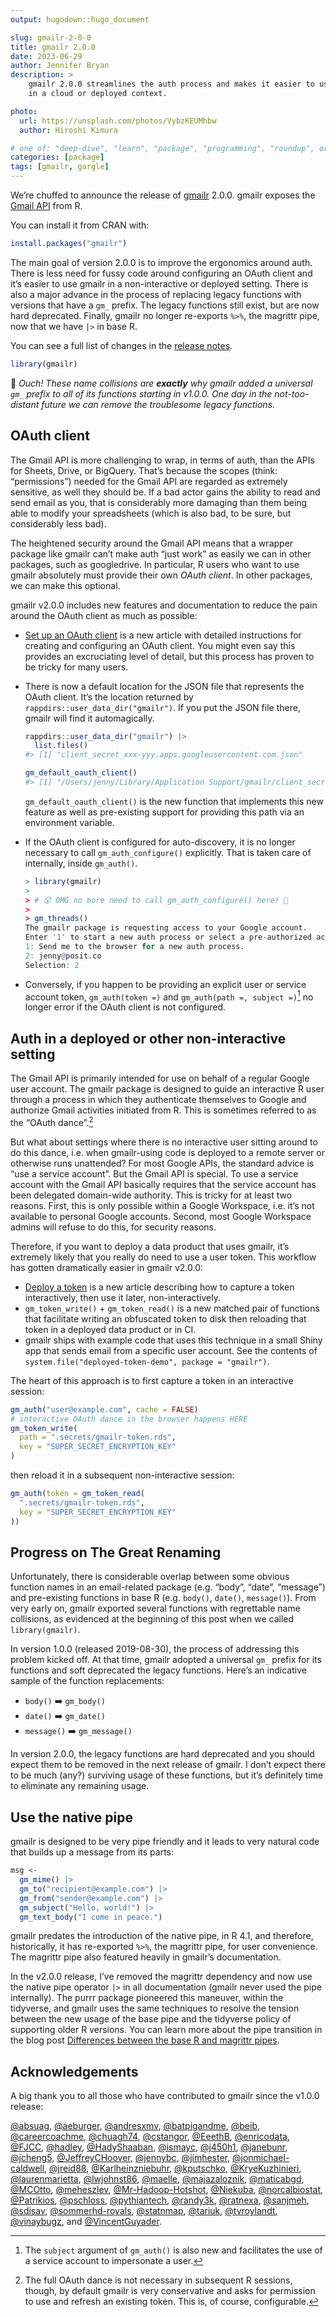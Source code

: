 ```yaml
---
output: hugodown::hugo_document

slug: gmailr-2-0-0
title: gmailr 2.0.0
date: 2023-06-29
author: Jennifer Bryan
description: >
    gmailr 2.0.0 streamlines the auth process and makes it easier to use gmailr
    in a cloud or deployed context.

photo:
  url: https://unsplash.com/photos/VybzKEUMhbw
  author: Hiroshi Kimura

# one of: "deep-dive", "learn", "package", "programming", "roundup", or "other"
categories: [package] 
tags: [gmailr, gargle]
---
```


We're chuffed to announce the release of [gmailr](https://gmailr.r-lib.org/) 2.0.0.
gmailr exposes the [Gmail API](https://developers.google.com/gmail/api/guides) from R.

You can install it from CRAN with:

```r
install.packages("gmailr")
```

The main goal of version 2.0.0 is to improve the ergonomics around auth.
There is less need for fussy code around configuring an OAuth client and it's easier to use gmailr in a non-interactive or deployed setting.
There is also a major advance in the process of replacing legacy functions with versions that have a `gm_` prefix.
The legacy functions still exist, but are now hard deprecated.
Finally, gmailr no longer re-exports `%>%`, the magrittr pipe, now that we have `|>` in base R.

You can see a full list of changes in the [release notes](https://github.com/r-lib/gmailr/releases/tag/v2.0.0).

```r
library(gmailr)
```

😬 *Ouch! These name collisions are **exactly** why gmailr added a universal `gm_` prefix to all of its functions starting in v1.0.0. One day in the not-too-distant future we can remove the troublesome legacy functions.*

## OAuth client

The Gmail API is more challenging to wrap, in terms of auth, than the APIs for Sheets, Drive, or BigQuery.
That's because the scopes (think: "permissions") needed for the Gmail API are regarded as extremely sensitive, as well they should be.
If a bad actor gains the ability to read and send email as you, that is considerably more damaging than them being able to modify your spreadsheets (which is also bad, to be sure, but considerably less bad).

The heightened security around the Gmail API means that a wrapper package like gmailr can't make auth "just work" as easily we can in other packages, such as googledrive.
In particular, R users who want to use gmailr absolutely must provide their own *OAuth client*.
In other packages, we can make this optional.

gmailr v2.0.0 includes new features and documentation to reduce the pain around the OAuth client as much as possible:

* [Set up an OAuth client](https://gmailr.r-lib.org/articles/oauth-client.html)
  is a new article with detailed instructions for creating and
  configuring an OAuth client. You might even say this provides an excruciating
  level of detail, but this process has proven to be tricky for many users.
* There is now a default location for the JSON file that represents the OAuth
  client. It's the location returned by `rappdirs::user_data_dir("gmailr")`. If
  you put the JSON file there, gmailr will find it automagically.
  
  ```r
  rappdirs::user_data_dir("gmailr") |>
    list.files()
  #> [1] "client_secret_xxx-yyy.apps.googleusercontent.com.json"
  
  gm_default_oauth_client()
  #> [1] "/Users/jenny/Library/Application Support/gmailr/client_secret_xxx-yyy.apps.googleusercontent.com.json"
  ```
  
  `gm_default_oauth_client()` is the new function that implements this new
  feature as well as pre-existing support for providing this path via an
  environment variable.
* If the OAuth client is configured for auto-discovery, it is no longer
  necessary to call `gm_auth_configure()` explicitly. That is taken care of
  internally, inside `gm_auth()`.
  
  ```r
  > library(gmailr)
  > 
  > # 😲 OMG no more need to call gm_auth_configure() here! 🎉
  > 
  > gm_threads()
  The gmailr package is requesting access to your Google account.
  Enter '1' to start a new auth process or select a pre-authorized account.
  1: Send me to the browser for a new auth process.
  2: jenny@posit.co
  Selection: 2
  ```
  
* Conversely, if you happen to be providing an explicit user or service account
  token, `gm_auth(token =)` and `gm_auth(path =, subject =)`[^1] no longer error if
  the OAuth client is not configured.
  
[^1]: The `subject` argument of `gm_auth()` is also new and facilitates the use of a service account to impersonate a user.
  
## Auth in a deployed or other non-interactive setting

The Gmail API is primarily intended for use on behalf of a regular Google user account.
The gmailr package is designed to guide an interactive R user through a process in which they authenticate themselves to Google and authorize Gmail activities initiated from R.
This is sometimes referred to as the "OAuth dance".[^2]

[^2]: The full OAuth dance is not necessary in subsequent R sessions, though, by default gmailr is very conservative and asks for permission to use and refresh an existing token. This is, of course, configurable.

But what about settings where there is no interactive user sitting around to do this dance, i.e. when gmailr-using code is deployed to a remote server or otherwise runs unattended?
For most Google APIs, the standard advice is "use a service account".
But the Gmail API is special.
To use a service account with the Gmail API basically requires that the service account has been delegated domain-wide authority.
This is tricky for at least two reasons.
First, this is only possible within a Google Workspace, i.e. it's not available to personal Google accounts.
Second, most Google Workspace admins will refuse to do this, for security reasons.

Therefore, if you want to deploy a data product that uses gmailr, it's extremely likely that you really do need to use a user token.
This workflow has gotten dramatically easier in gmailr v2.0.0:

* [Deploy a token](https://gmailr.r-lib.org/articles/deploy-a-token.html) is a new article describing how to capture a token interactively, then use it later, non-interactively.
* `gm_token_write()` + `gm_token_read()` is a new matched pair of functions that facilitate writing an obfuscated token to disk then reloading that token in a deployed data product or in CI.
* gmailr ships with example code that uses this technique in a small Shiny app that sends email from a specific user account. See the contents of `system.file("deployed-token-demo", package = "gmailr")`.

The heart of this approach is to first capture a token in an interactive session:

```r
gm_auth("user@example.com", cache = FALSE)
# interactive OAuth dance in the browser happens HERE
gm_token_write(
  path = ".secrets/gmailr-token.rds",
  key = "SUPER_SECRET_ENCRYPTION_KEY"
)
```

then reload it in a subsequent non-interactive session:

```r
gm_auth(token = gm_token_read(
  ".secrets/gmailr-token.rds",
  key = "SUPER_SECRET_ENCRYPTION_KEY"
))
```

## Progress on The Great Renaming

Unfortunately, there is considerable overlap between some obvious function names in an email-related package (e.g. "body", "date", "message") and pre-existing functions in base R (e.g. `body()`, `date()`, `message()`).
From very early on, gmailr exported several functions with regrettable name collisions, as evidenced at the beginning of this post when we called `library(gmailr)`.

In version 1.0.0 (released 2019-08-30), the process of addressing this problem kicked off.
At that time, gmailr adopted a universal `gm_` prefix for its functions and soft deprecated the legacy functions.
Here's an indicative sample of the function replacements:

* `body()` ➡️ `gm_body()`
* `date()` ➡️ `gm_date()`
* `message()` ➡️ `gm_message()`

In version 2.0.0, the legacy functions are hard deprecated and you should expect them to be removed in the next release of gmailr.
I don't expect there to be much (any?) surviving usage of these functions, but it's definitely time to eliminate any remaining usage.

## Use the native pipe

gmailr is designed to be very pipe friendly and it leads to very natural code that builds up a message from its parts:

```r
msg <-
  gm_mime() |>
  gm_to("recipient@example.com") |>
  gm_from("sender@example.com") |>
  gm_subject("Hello, world!") |>
  gm_text_body("I come in peace.")
```

gmailr predates the introduction of the native pipe, in R 4.1, and therefore, historically, it has re-exported `%>%`, the magrittr pipe, for user convenience.
The magrittr pipe also featured heavily in gmailr's documentation.

In the v2.0.0 release, I've removed the magrittr dependency and now use the native pipe operator `|>` in all documentation (gmailr never used the pipe internally).
The purrr package pioneered this maneuver, within the tidyverse, and gmailr uses the same techniques to resolve the tension between the new usage of the base pipe and the tidyverse policy of supporting older R versions.
You can learn more about the pipe transition in the blog post [Differences between the base R and magrittr pipes](https://www.tidyverse.org/blog/2023/04/base-vs-magrittr-pipe/).

## Acknowledgements

A big thank you to all those who have contributed to gmailr since the v1.0.0 release:

[&#x0040;absuag](https://github.com/absuag), [&#x0040;aeburger](https://github.com/aeburger), [&#x0040;andresxmv](https://github.com/andresxmv), [&#x0040;batpigandme](https://github.com/batpigandme), [&#x0040;beib](https://github.com/beib), [&#x0040;careercoachme](https://github.com/careercoachme), [&#x0040;chuagh74](https://github.com/chuagh74), [&#x0040;cstangor](https://github.com/cstangor), [&#x0040;EeethB](https://github.com/EeethB), [&#x0040;enricodata](https://github.com/enricodata), [&#x0040;FJCC](https://github.com/FJCC), [&#x0040;hadley](https://github.com/hadley), [&#x0040;HadyShaaban](https://github.com/HadyShaaban), [&#x0040;ismayc](https://github.com/ismayc), [&#x0040;j450h1](https://github.com/j450h1), [&#x0040;janebunr](https://github.com/janebunr), [&#x0040;jcheng5](https://github.com/jcheng5), [&#x0040;JeffreyCHoover](https://github.com/JeffreyCHoover), [&#x0040;jennybc](https://github.com/jennybc), [&#x0040;jimhester](https://github.com/jimhester), [&#x0040;jonmichael-caldwell](https://github.com/jonmichael-caldwell), [&#x0040;jreid88](https://github.com/jreid88), [&#x0040;Karlheinzniebuhr](https://github.com/Karlheinzniebuhr), [&#x0040;kputschko](https://github.com/kputschko), [&#x0040;KryeKuzhinieri](https://github.com/KryeKuzhinieri), [&#x0040;laurenmarietta](https://github.com/laurenmarietta), [&#x0040;lwjohnst86](https://github.com/lwjohnst86), [&#x0040;maelle](https://github.com/maelle), [&#x0040;majazaloznik](https://github.com/majazaloznik), [&#x0040;maticabgd](https://github.com/maticabgd), [&#x0040;MCOtto](https://github.com/MCOtto), [&#x0040;meheszlev](https://github.com/meheszlev), [&#x0040;Mr-Hadoop-Hotshot](https://github.com/Mr-Hadoop-Hotshot), [&#x0040;Niekuba](https://github.com/Niekuba), [&#x0040;norcalbiostat](https://github.com/norcalbiostat), [&#x0040;Patrikios](https://github.com/Patrikios), [&#x0040;pschloss](https://github.com/pschloss), [&#x0040;pythiantech](https://github.com/pythiantech), [&#x0040;randy3k](https://github.com/randy3k), [&#x0040;ratnexa](https://github.com/ratnexa), [&#x0040;sanjmeh](https://github.com/sanjmeh), [&#x0040;sdisav](https://github.com/sdisav), [&#x0040;sommerhd-royals](https://github.com/sommerhd-royals), [&#x0040;statnmap](https://github.com/statnmap), [&#x0040;tariuk](https://github.com/tariuk), [&#x0040;tvroylandt](https://github.com/tvroylandt), [&#x0040;vinaybugz](https://github.com/vinaybugz), and [&#x0040;VincentGuyader](https://github.com/VincentGuyader).
